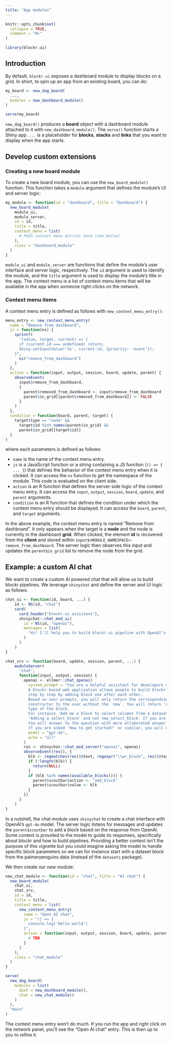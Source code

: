 ```yaml
---
title: "App modules"
---
```


```r
knitr::opts_chunk$set(
  collapse = TRUE,
  comment = "#>"
)
```

```r
library(blockr.ui)
```

## Introduction

By default, `blockr.ui` exposes a dashboard module to display blocks on a grid. In short, to spin up an app from an existing board, you can do:

```r
my_board <- new_dag_board(
  ...,
  modules = new_dashboard_module()
)

serve(my_board)
```

`new_dag_board()` produces a __board__ object with a dashboard module attached to it with `new_dashboard_module()`. The `serve()` function starts a Shiny app.
`...` is a placeholder for __blocks__, __stacks__ and __links__ that you want to display when the app starts.

## Develop custom extensions

### Creating a new board module

To create a new board module, you can use the `new_board_module()` function. This function takes a `module` argument that defines the module's UI and server logic:

```r
my_module <- function(id = "dashboard", title = "Dashboard") {
  new_board_module(
    module_ui,
    module_server,
    id = id,
    title = title,
    context_menu = list(
      # PASS context menu entries here (see below)
    ),
    class = "dashboard_module"
  )
}
```

`module_ui` and `module_server` are functions that define the module's user interface and server logic, respectively. The `id` argument is used to identify the module, and the `title` argument is used to display the module's title in the app. The context menu is a list of context menu items that will be available in the app when someone right-clicks on the network.

### Context menu items

A context menu entry is defined as follows with `new_context_menu_entry()`:

```r
menu_entry <- new_context_menu_entry(
  name = "Remove from dashboard",
  js = function(ns) {
    sprintf(
      "(value, target, current) => {
      if (current.id === undefined) return;
      Shiny.setInputValue('%s', current.id, {priority: 'event'});
    }",
      ns("remove_from_dashboard")
    )
  },
  action = function(input, output, session, board, update, parent) {
    observeEvent(
      input$remove_from_dashboard,
      {
        parent$removed_from_dashboard <- input$remove_from_dashboard
        parent$in_grid[[parent$removed_from_dashboard]] <- FALSE
      }
    )
  },
  condition = function(board, parent, target) {
    target$type == "node" &&
      target$id %in% names(parent$in_grid) &&
      parent$in_grid[[target$id]]
  }
)
```

where each parameters is defined as follows:

- `name` is the name of the context menu entry.
- `js` is a JavaScript function or a string containing a JS function (`() => { ... }`) that defines the behavior of the context menu entry when it is clicked. It can access the `ns` function to get the namespace of the module. This code is evaluated on the client side.
- `action` is an R function that defines the server-side logic of the context menu entry. It can access the `input`, `output`, `session`, `board`, `update`, and `parent` arguments.
- `condition` is an R function that defines the condition under which the context menu entry should be displayed. It can access the `board`, `parent`, and `target` arguments.


In the above example, the context menu entry is named "Remove from dashboard". It only appears when the target is a __node__ and the node is currently in the dashboard __grid__. When clicked, the element __id__ is recovered from the __client__ and stored within `input$<MODULE_NAMESPACE>-remove_from_dashboard`. The server logic then observes this input and updates the `parent$in_grid` list to remove the node from the grid.

## Example: a custom AI chat

We want to create a custom AI powered chat that will allow us to build blockr pipelines. We leverage `shinychat` and define the server and UI logic as follows:

```r
chat_ui <- function(id, board, ...) {
    id <- NS(id, "chat")
    card(
      card_header("blockr.ui assistant"),
      shinychat::chat_mod_ui(
        id = NS(id, "openai"),
        messages = list(
          "Hi! I'll help you to build blockr.ui pipeline with OpenAI's `gpt-4o`."
        )
      )
    )
}

chat_srv <- function(board, update, session, parent, ...) {
    moduleServer(
      "chat",
      function(input, output, session) {
        openai <- ellmer::chat_openai(
          system_prompt = "You are a helpful assistant for developers who want to work with blockr but might not know the ecosystem well. Individual blocks represent steps in a data analysis pipeline and for example allow import of data with new_dataset_block, data transformation with new_subset_block and so forth.
          A blockr-based web application allows people to build blockr pipeline
          step by step by adding block one after each other. 
          Based on user prompts, you will only return the corresponding block
          constructor to the user without the `new`. You will return 'Adding a *_block', '*' being the
          type of the block. 
          For instance 'Add me a block to select columns from a dataset' would return 
          'Adding a select_block' and not new_select_block. If you are asked a question like 'How to load data?' 
          You will answer to the question with more ellaborated answer from the blockr documentation.
          If you are asked 'How to get started?' or similar, you will explain how a blockr pipeline works, from a data block to a plot block.",
          model = "gpt-4o",
          echo = "all"
        )
        res <- shinychat::chat_mod_server("openai", openai)
        observeEvent(res(), {
          blk <- regmatches(res()@text, regexpr("\\w+_block", res()@text))
          if (!length(blk)) {
            return(NULL)
          }
          if (blk %in% names(available_blocks())) {
            parent$scoutbar$action <- "add_block"
            parent$scoutbar$value <- blk
          }
        })
      }
    )
}
```

In a nutshell, the chat module uses `shinychat` to create a chat interface with OpenAI's `gpt-4o` model. The server logic listens for messages and updates the `parent$scoutbar` to add a block based on the response from OpenAI. Some context is provided to the model to guide its responses, specifically about blockr and how to build pipelines. Providing a better context isn't the purpose of this vignette but you could imagine asking the model to handle specific block parameters so we can for instance start with a dataset block from the palmerpenguins data (instead of the `datasets` package).

We then create our new module:

```r
new_chat_module <- function(id = "chat", title = "AI chat") {
  new_board_module(
    chat_ui,
    chat_srv,
    id = id,
    title = title,
    context_menu = list(
      new_context_menu_entry(
        name = "Open AI chat",
        js = "() => {
          console.log('Hello world')
        }",
        action = function(input, output, session, board, update, parent) {
          # TBD
        }
      )
    ),
    class = "chat_module"
  )
}

serve(
  new_dag_board(
    modules = list(
      dash = new_dashboard_module(),
      chat = new_chat_module()
    )
  ),
  "main"
)
```

The context menu entry won't do much. If you run the app and right click on the network panel, you'll see the "Open AI chat" entry. This is then up to you to
refine it.
